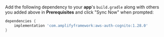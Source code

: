 Add the following dependency to your **app**'s `build.gradle` along with others you added above in **Prerequisites** and click "Sync Now" when prompted:

```groovy
dependencies {
    implementation 'com.amplifyframework:aws-auth-cognito:1.28.0'
}
```
